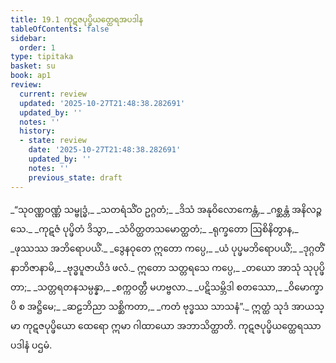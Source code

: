 ```yaml
---
title: 19.1 ကုဋဇပုပ္ဖိယတ္ထေရအပဒါန
tableOfContents: false
sidebar:
  order: 1
type: tipitaka
basket: su
book: ap1
review:
  current: review
  updated: '2025-10-27T21:48:38.282691'
  updated_by: ''
  notes: ''
  history:
  - state: review
    date: '2025-10-27T21:48:38.282691'
    updated_by: ''
    notes: ''
    previous_state: draft
---
```



<ReviewStatus review={frontmatter.review} showDetails={true} />

<HypothesisAnnotation frontmatter={frontmatter} />

<DynamicBreadcrumb />

<Division number="1" book="ap1" e="ch" v="20" p="213">

<Paragraph number="2581" type="verses" book="ap1">
_“သုဝဏ္ဏဝဏ္ဏံ သမ္ဗုဒ္ဓံ,_  
_သတရံသိံဝ ဥဂ္ဂတံ;_  
_ဒိသံ အနုဝိလောကေန္တံ,_  
_ဂစ္ဆန္တံ အနိလဉ္ဇသေ._  

</Paragraph>

</Division>
<Division number="2" book="ap1" e="ch" v="20" p="213">

<Paragraph number="2582" type="verses" book="ap1">
_ကုဋဇံ ပုပ္ဖိတံ ဒိသွာ,_  
_သံဝိတ္ထတသမောတ္ထတံ;_  
_ရုက္ခတော ဩစိနိတွာန,_  
_ဖုဿဿ အဘိရောပယိံ._  

</Paragraph>

</Division>
<Division number="3" book="ap1" e="ch" v="20" p="213">

<Paragraph number="2583" type="verses" book="ap1">
_ဒွေနဝုတေ ဣတော ကပ္ပေ,_  
_ယံ ပုပ္ဖမဘိရောပယိံ;_  
_ဒုဂ္ဂတိံ နာဘိဇာနာမိ,_  
_ဗုဒ္ဓပူဇာယိဒံ ဖလံ._  

</Paragraph>

</Division>
<Division number="4" book="ap1" e="ch" v="20" p="213">

<Paragraph number="2584" type="verses" book="ap1">
ဣတော သတ္တရသေ ကပ္ပေ,_  
_တယော အာသုံ သုပုပ္ဖိတာ;_  
_သတ္တရတနသမ္ပန္နာ,_  
_စက္ကဝတ္တီ မဟဗ္ဗလာ._  

</Paragraph>

</Division>
<Division number="5" book="ap1" e="ch" v="20" p="213">

<Paragraph number="2585" type="verses" book="ap1">
_ပဋိသမ္ဘိဒါ စတဿော,_  
_ဝိမောက္ခာပိ စ အဋ္ဌိမေ;_  
_ဆဠဘိညာ သစ္ဆိကတာ,_  
_ကတံ ဗုဒ္ဓဿ သာသနံ”._  

</Paragraph>

<Paragraph number="2586" book="ap1">
ဣတ္ထံ သုဒံ အာယသ္မာ ကုဋဇပုပ္ဖိယော ထေရော ဣမာ ဂါထာယော အဘာသိတ္ထာတိ.

</Paragraph>
</Division>

<Paragraph number="2587" type="center" book="ap1">
ကုဋဇပုပ္ဖိယတ္ထေရဿာပဒါနံ ပဌမံ.
</Paragraph>